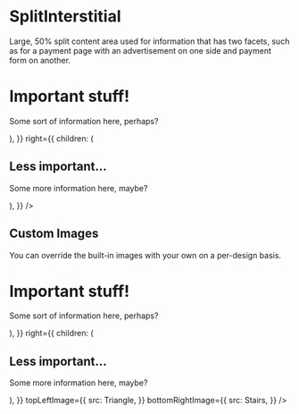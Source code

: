 
<Meta
  title="Core|Molecules/SplitInterstitial"
  component={SplitInterstitial}
  decorators={[withKnobs]}
/>

# SplitInterstitial

<StoryStatus status="ready" />

Large, 50% split content area used for information that has two facets,
such as for a payment page with an advertisement on one side and payment
form on another.

<Preview>
  <Story name="SplitInterstitial">
    <SplitInterstitial
      left={{
        children: (
          <div>
            <h1>Important stuff!</h1>
            <p>Some sort of information here, perhaps?</p>
          </div>
        ),
      }}
      right={{
        children: (
          <div>
            <h2>Less important...</h2>
            <p>Some more information here, maybe?</p>
          </div>
        ),
      }}
    />
  </Story>
</Preview>

<Props of={SplitInterstitial} />

## Custom Images

You can override the built-in images with your own on a per-design basis.

<Preview>
  <Story name="Custom Images">
    <SplitInterstitial
      left={{
        children: (
          <div>
            <h1>Important stuff!</h1>
            <p>Some sort of information here, perhaps?</p>
          </div>
        ),
      }}
      right={{
        children: (
          <div>
            <h2>Less important...</h2>
            <p>Some more information here, maybe?</p>
          </div>
        ),
      }}
      topLeftImage={{
        src: Triangle,
      }}
      bottomRightImage={{
        src: Stairs,
      }}
    />
  </Story>
</Preview>

